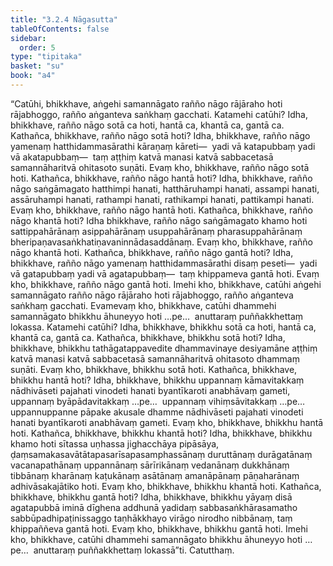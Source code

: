 ```yaml
---
title: "3.2.4 Nāgasutta"
tableOfContents: false
sidebar:
  order: 5
type: "tipitaka"
basket: "su"
book: "a4"
---
```



<DynamicBreadcrumb />

<Division number="114" book="a4" bookNo="15" page="431">

<Paragraph number="751" book="a4">
“Catūhi, bhikkhave, aṅgehi samannāgato rañño nāgo rājāraho hoti rājabhoggo, rañño aṅganteva saṅkhaṃ gacchati. Katamehi catūhi? Idha, bhikkhave, rañño nāgo sotā ca hoti, hantā ca, khantā ca, gantā ca.
</Paragraph>

<Paragraph number="752" book="a4">
Kathañca, bhikkhave, rañño nāgo sotā hoti? Idha, bhikkhave, rañño nāgo yamenaṃ hatthidammasārathi kāraṇaṃ kāreti—  yadi vā katapubbaṃ yadi vā akatapubbaṃ—  taṃ aṭṭhiṃ katvā manasi katvā sabbacetasā samannāharitvā ohitasoto suṇāti. Evaṃ kho, bhikkhave, rañño nāgo sotā hoti.
</Paragraph>

<Paragraph number="753" book="a4">
Kathañca, bhikkhave, rañño nāgo hantā hoti? Idha, bhikkhave, rañño nāgo saṅgāmagato hatthimpi hanati, hatthāruhampi hanati, assampi hanati, assāruhampi hanati, rathampi hanati, rathikampi hanati, pattikampi hanati. Evaṃ kho, bhikkhave, rañño nāgo hantā hoti.
</Paragraph>

<Paragraph number="754" book="a4">
Kathañca, bhikkhave, rañño nāgo khantā hoti? Idha bhikkhave, rañño nāgo saṅgāmagato khamo hoti sattippahārānaṃ asippahārānaṃ usuppahārānaṃ pharasuppahārānaṃ bheripaṇavasaṅkhatiṇavaninnādasaddānaṃ. Evaṃ kho, bhikkhave, rañño nāgo khantā hoti.
</Paragraph>

<Paragraph number="755" book="a4">
Kathañca, bhikkhave, rañño nāgo gantā hoti? Idha, bhikkhave, rañño nāgo yamenaṃ hatthidammasārathi disaṃ peseti—  yadi vā gatapubbaṃ yadi vā agatapubbaṃ—  taṃ khippameva gantā hoti. Evaṃ kho, bhikkhave, rañño nāgo gantā hoti. Imehi kho, bhikkhave, catūhi aṅgehi samannāgato rañño nāgo rājāraho hoti rājabhoggo, rañño aṅganteva saṅkhaṃ gacchati.
</Paragraph>

<Paragraph number="756" book="a4">
Evamevaṃ kho, bhikkhave, catūhi dhammehi samannāgato bhikkhu āhuneyyo hoti …pe…  anuttaraṃ puññakkhettaṃ lokassa. Katamehi catūhi? Idha, bhikkhave, bhikkhu sotā ca hoti, hantā ca, khantā ca, gantā ca.
</Paragraph>

<Paragraph number="757" book="a4">
Kathañca, bhikkhave, bhikkhu sotā hoti? Idha, bhikkhave, bhikkhu tathāgatappavedite dhammavinaye desiyamāne aṭṭhiṃ katvā manasi katvā sabbacetasā samannāharitvā ohitasoto dhammaṃ suṇāti. Evaṃ kho, bhikkhave, bhikkhu sotā hoti.
</Paragraph>

<Paragraph number="758" book="a4">
Kathañca, bhikkhave, bhikkhu hantā hoti? Idha, bhikkhave, bhikkhu uppannaṃ kāmavitakkaṃ nādhivāseti pajahati vinodeti hanati byantīkaroti anabhāvaṃ gameti, uppannaṃ byāpādavitakkaṃ …pe…  uppannaṃ vihiṃsāvitakkaṃ …pe…  uppannuppanne pāpake akusale dhamme nādhivāseti pajahati vinodeti hanati byantīkaroti anabhāvaṃ gameti. Evaṃ kho, bhikkhave, bhikkhu hantā hoti.
</Paragraph>

<Paragraph number="759" book="a4">
Kathañca, bhikkhave, bhikkhu khantā hoti? Idha, bhikkhave, bhikkhu khamo hoti sītassa uṇhassa jighacchāya pipāsāya, ḍaṃsamakasavātātapasarīsapasamphassānaṃ duruttānaṃ durāgatānaṃ vacanapathānaṃ uppannānaṃ sārīrikānaṃ vedanānaṃ dukkhānaṃ tibbānaṃ kharānaṃ kaṭukānaṃ asātānaṃ amanāpānaṃ pāṇaharānaṃ adhivāsakajātiko hoti. Evaṃ kho, bhikkhave, bhikkhu khantā hoti.
</Paragraph>

<Paragraph number="760" book="a4">
Kathañca, bhikkhave, bhikkhu gantā hoti? Idha, bhikkhave, bhikkhu yāyaṃ disā agatapubbā iminā dīghena addhunā yadidaṃ sabbasaṅkhārasamatho sabbūpadhipaṭinissaggo taṇhākkhayo virāgo nirodho nibbānaṃ, taṃ khippaññeva gantā hoti. Evaṃ kho, bhikkhave, bhikkhu gantā hoti. Imehi kho, bhikkhave, catūhi dhammehi samannāgato bhikkhu āhuneyyo hoti …pe…  anuttaraṃ puññakkhettaṃ lokassā”ti.

</Paragraph>
</Division>

<Paragraph number="761" type="center" book="a4">
Catutthaṃ.
</Paragraph>